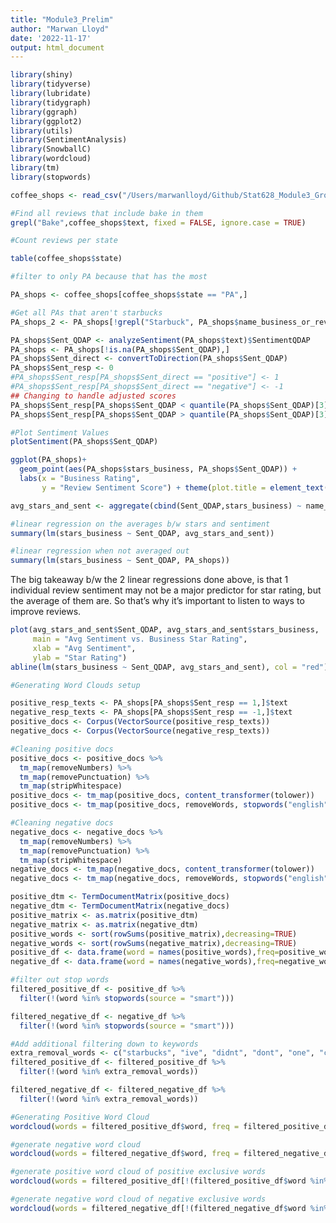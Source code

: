 ```yaml
---
title: "Module3_Prelim"
author: "Marwan Lloyd"
date: '2022-11-17'
output: html_document
---
```


```r
library(shiny)
library(tidyverse)
library(lubridate)
library(tidygraph)
library(ggraph)
library(ggplot2)
library(utils)
library(SentimentAnalysis)
library(SnowballC)
library(wordcloud)
library(tm)
library(stopwords)
```


```r
coffee_shops <- read_csv("/Users/marwanlloyd/Github/Stat628_Module3_Group3/best_filtered_smaller_data.csv")
```

```r
#Find all reviews that include bake in them 
grepl("Bake",coffee_shops$text, fixed = FALSE, ignore.case = TRUE)
```

```r
#Count reviews per state 

table(coffee_shops$state)

#filter to only PA because that has the most 

PA_shops <- coffee_shops[coffee_shops$state == "PA",]

#Get all PAs that aren't starbucks 
PA_shops_2 <- PA_shops[!grepl("Starbuck", PA_shops$name_business_or_review, fixed = FALSE, ignore.case = TRUE),]
```

```r
PA_shops$Sent_QDAP <- analyzeSentiment(PA_shops$text)$SentimentQDAP
PA_shops <- PA_shops[!is.na(PA_shops$Sent_QDAP),]
PA_shops$Sent_direct <- convertToDirection(PA_shops$Sent_QDAP)
PA_shops$Sent_resp <- 0
#PA_shops$Sent_resp[PA_shops$Sent_direct == "positive"] <- 1
#PA_shops$Sent_resp[PA_shops$Sent_direct == "negative"] <- -1
## Changing to handle adjusted scores 
PA_shops$Sent_resp[PA_shops$Sent_QDAP < quantile(PA_shops$Sent_QDAP)[3] - .05] <- -1
PA_shops$Sent_resp[PA_shops$Sent_QDAP > quantile(PA_shops$Sent_QDAP)[3] + .05] <- 1

```


```r
#Plot Sentiment Values
plotSentiment(PA_shops$Sent_QDAP)
```

```r
ggplot(PA_shops)+
  geom_point(aes(PA_shops$stars_business, PA_shops$Sent_QDAP)) +
  labs(x = "Business Rating",
       y = "Review Sentiment Score") + theme(plot.title = element_text(hjust = 0.5)) + labs(title = "Review Sentiment Spread Across Ratings")
```


```r
avg_stars_and_sent <- aggregate(cbind(Sent_QDAP,stars_business) ~ name_business_or_review + address, PA_shops, mean)
```

```r
#linear regression on the averages b/w stars and sentiment
summary(lm(stars_business ~ Sent_QDAP, avg_stars_and_sent))
```

```r
#linear regression when not averaged out
summary(lm(stars_business ~ Sent_QDAP, PA_shops))
```

The big takeaway b/w the 2 linear regressions done above, is that 1 individual review sentiment may not be a major predictor for star rating, but the average of them are. So that's why it's important to listen to ways to improve reviews. 

```r
plot(avg_stars_and_sent$Sent_QDAP, avg_stars_and_sent$stars_business,
     main = "Avg Sentiment vs. Business Star Rating",
     xlab = "Avg Sentiment",
     ylab = "Star Rating")
abline(lm(stars_business ~ Sent_QDAP, avg_stars_and_sent), col = "red")
```


```r
#Generating Word Clouds setup

positive_resp_texts <- PA_shops[PA_shops$Sent_resp == 1,]$text
negative_resp_texts <- PA_shops[PA_shops$Sent_resp == -1,]$text
positive_docs <- Corpus(VectorSource(positive_resp_texts))
negative_docs <- Corpus(VectorSource(negative_resp_texts))
```

```r
#Cleaning positive docs
positive_docs <- positive_docs %>%
  tm_map(removeNumbers) %>%
  tm_map(removePunctuation) %>%
  tm_map(stripWhitespace)
positive_docs <- tm_map(positive_docs, content_transformer(tolower))
positive_docs <- tm_map(positive_docs, removeWords, stopwords("english"))
```

```r
#Cleaning negative docs
negative_docs <- negative_docs %>%
  tm_map(removeNumbers) %>%
  tm_map(removePunctuation) %>%
  tm_map(stripWhitespace)
negative_docs <- tm_map(negative_docs, content_transformer(tolower))
negative_docs <- tm_map(negative_docs, removeWords, stopwords("english"))
```

```r
positive_dtm <- TermDocumentMatrix(positive_docs) 
negative_dtm <- TermDocumentMatrix(negative_docs)
positive_matrix <- as.matrix(positive_dtm)
negative_matrix <- as.matrix(negative_dtm)
positive_words <- sort(rowSums(positive_matrix),decreasing=TRUE)
negative_words <- sort(rowSums(negative_matrix),decreasing=TRUE)
positive_df <- data.frame(word = names(positive_words),freq=positive_words)
negative_df <- data.frame(word = names(negative_words),freq=negative_words)

```

```r
#filter out stop words 
filtered_positive_df <- positive_df %>% 
  filter(!(word %in% stopwords(source = "smart")))

filtered_negative_df <- negative_df %>% 
  filter(!(word %in% stopwords(source = "smart")))
```

```r
#Add additional filtering down to keywords
extra_removal_words <- c("starbucks", "ive", "didnt", "dont", "one", "can", "get", "just", "also", "know", "great", "good", "love", "make", "like", "place", "really", "even", "always", "best", "well", "coffee")
filtered_positive_df <- filtered_positive_df %>% 
  filter(!(word %in% extra_removal_words))

filtered_negative_df <- filtered_negative_df %>% 
  filter(!(word %in% extra_removal_words))
```

```r
#Generating Positive Word Cloud
wordcloud(words = filtered_positive_df$word, freq = filtered_positive_df$freq, min.freq = 1,           max.words=20, random.order=FALSE, rot.per=0.35,            colors=brewer.pal(8, "Dark2"))
```

```r
#generate negative word cloud 
wordcloud(words = filtered_negative_df$word, freq = filtered_negative_df$freq, min.freq = 1,           max.words=20, random.order=FALSE, rot.per=0.35,            colors=brewer.pal(8, "Dark2"))
```


```r
#generate positive word cloud of positive exclusive words 
wordcloud(words = filtered_positive_df[!(filtered_positive_df$word %in% head(filtered_negative_df$word, n = 30)),]$word, freq = filtered_positive_df[!(filtered_positive_df$word %in% head(filtered_negative_df$word, n = 30)),]$freq, min.freq = 1,           max.words=20, random.order=FALSE, rot.per=0.35,            colors=brewer.pal(8, "Dark2"))
```


```r
#generate negative word cloud of negative exclusive words 
wordcloud(words = filtered_negative_df[!(filtered_negative_df$word %in% head(filtered_positive_df$word, n = 30)),]$word, freq = filtered_negative_df[!(filtered_negative_df$word %in% head(filtered_positive_df$word, n = 30)),]$freq, min.freq = 1,           max.words=20, random.order=FALSE, rot.per=0.35,            colors=brewer.pal(8, "Dark2"))
```

